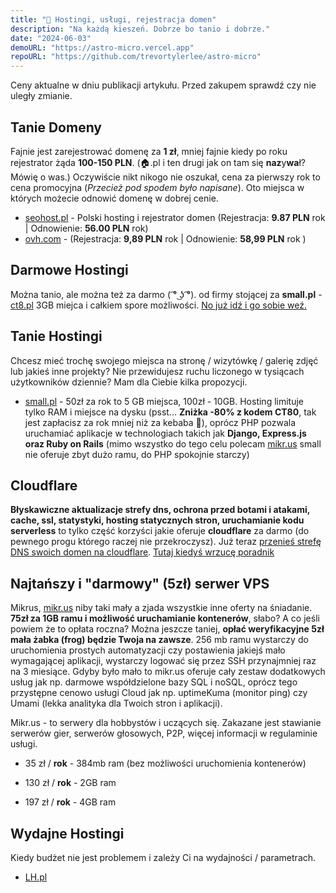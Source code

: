 ```yaml
---
title: "💸 Hostingi, usługi, rejestracja domen"
description: "Na każdą kieszeń. Dobrze bo tanio i dobrze."
date: "2024-06-03"
demoURL: "https://astro-micro.vercel.app"
repoURL: "https://github.com/trevortylerlee/astro-micro"
---
```



<Callout type="warning">Ceny aktualne w dniu publikacji artykułu. Przed zakupem sprawdź czy nie uległy zmianie.</Callout>

## Tanie Domeny

Fajnie jest zarejestrować domenę za **1 zł**, mniej fajnie kiedy po roku rejestrator żąda **100-150 PLN**. (🏠.pl i ten drugi jak on tam się **naz**y**wa**ł? Mówię o was.) Oczywiście nikt nikogo nie oszukał, cena za pierwszy rok to cena promocyjna (*Przecież pod spodem było napisane*). Oto miejsca w których możecie odnowić domenę w dobrej cenie.

- [seohost.pl](https://seohost.pl) - Polski hosting i rejestrator domen (Rejestracja: **9.87 PLN** rok | Odnowienie: **56.00 PLN** rok)
- [ovh.com](https://ovh.com/) - (Rejestracja: **9,89 PLN** rok | Odnowienie: **58,99 PLN** rok )


## Darmowe Hostingi

Można tanio, ale można też za darmo ( ͡° ͜ʖ ͡°). od firmy stojącej za **small.pl** - [ct8.pl](https://ct8.pl/) 3GB miejca i całkiem spore możliwości. [No już idź i go sobie weź.](https://ct8.pl)

## Tanie Hostingi

Chcesz mieć trochę swojego miejsca na stronę / wizytówkę / galerię zdjęć lub jakieś inne projekty? Nie przewidujesz ruchu liczonego w tysiącach użytkowników dziennie? Mam dla Ciebie kilka propozycji.

- [small.pl](https://small.pl) - 50zł za rok to 5 GB miejsca, 100zł - 10GB. Hosting limituje tylko RAM i miejsce na dysku (psst... **Zniżka -80% z kodem CT80**, tak jest zapłacisz za rok mniej niż za kebaba 🥙), oprócz PHP pozwala uruchamiać aplikacje w technologiach takich jak **Django, Express.js oraz Ruby on Rails** (mimo wszystko do tego celu polecam [mikr.us](https://mikr.us) small nie oferuje zbyt dużo ramu, do PHP spokojnie starczy)

## Cloudflare

**Błyskawiczne aktualizacje strefy dns, ochrona przed botami i atakami, cache, ssl, statystyki, hosting statycznych stron, uruchamianie kodu serverless** to tylko część korzyści jakie oferuje **cloudflare** za darmo (do pewnego progu którego raczej nie przekroczysz). Już teraz [przenieś strefę DNS swoich domen na cloudflare](https://www.cloudflare.com/). [Tutaj kiedyś wrzucę poradnik](../../poradniki/)

## Najtańszy i "darmowy" (5zł) serwer VPS

Mikrus, [mikr.us](https://mikr.us/) niby taki mały a zjada wszystkie inne oferty na śniadanie. **75zł za 1GB ramu i możliwość uruchamianie kontenerów**, słabo? A co jeśli powiem że to opłata roczna? Można jeszcze taniej, **opłać weryfikacyjne 5zł mała żabka (frog) będzie Twoja na zawsze**. 256 mb ramu wystarczy do uruchomienia prostych automatyzacji czy postawienia jakiejś mało wymagającej aplikacji, wystarczy logować się przez SSH przynajmniej raz na 3 miesiące. Gdyby było mało to mikr.us oferuje cały zestaw dodatkowych usług jak np. darmowe współdzielone bazy SQL i noSQL, oprócz tego przystępne cenowo usługi Cloud jak np. uptimeKuma (monitor ping) czy Umami (lekka analityka dla Twoich stron i aplikacji). 

<Callout type="info">Mikr.us - to serwery dla hobbystów i uczących się. Zakazane jest stawianie serwerów gier, serwerów głosowych, P2P, więcej informacji w regulaminie usługi.</Callout>
- 35 zł / **rok** - 384mb ram (bez możliwości uruchomienia kontenerów)

- 130 zł / **rok** - 2GB ram

- 197 zł / **rok** - 4GB ram

## Wydajne Hostingi

Kiedy budżet nie jest problemem i zależy Ci na wydajności / parametrach. 

- [LH.pl](https://LH.pl)
